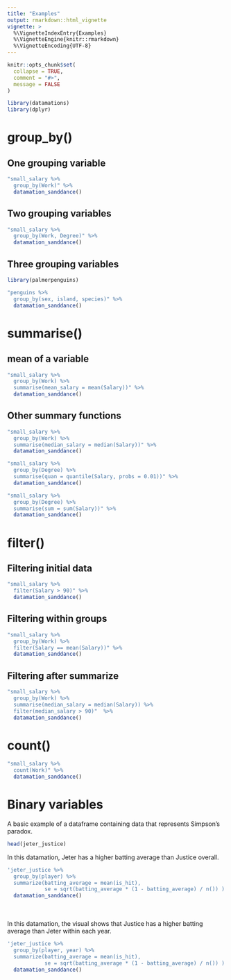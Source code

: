 ```yaml
---
title: "Examples"
output: rmarkdown::html_vignette
vignette: >
  %\VignetteIndexEntry{Examples}
  %\VignetteEngine{knitr::rmarkdown}
  %\VignetteEncoding{UTF-8}
---
```


```r
knitr::opts_chunk$set(
  collapse = TRUE,
  comment = "#>",
  message = FALSE
)
```

```r
library(datamations)
library(dplyr)
```

# group_by()

## One grouping variable

```r
"small_salary %>%
  group_by(Work)" %>%
  datamation_sanddance()
```

## Two grouping variables

```r
"small_salary %>%
  group_by(Work, Degree)" %>%
  datamation_sanddance()
```

## Three grouping variables

```r
library(palmerpenguins)

"penguins %>%
  group_by(sex, island, species)" %>%
  datamation_sanddance()
```

# summarise()

## mean of a variable

```r
"small_salary %>%
  group_by(Work) %>%
  summarise(mean_salary = mean(Salary))" %>%
  datamation_sanddance()
```

## Other summary functions

```r
"small_salary %>%
  group_by(Work) %>%
  summarise(median_salary = median(Salary))" %>%
  datamation_sanddance()
```

```r
"small_salary %>%
  group_by(Degree) %>%
  summarise(quan = quantile(Salary, probs = 0.01))" %>%
  datamation_sanddance()
```

```r
"small_salary %>%
  group_by(Degree) %>%
  summarise(sum = sum(Salary))" %>%
  datamation_sanddance()
```

# filter()

## Filtering initial data

```r
"small_salary %>%
  filter(Salary > 90)" %>%
  datamation_sanddance()
```

## Filtering within groups

```r
"small_salary %>%
  group_by(Work) %>%
  filter(Salary == mean(Salary))" %>%
  datamation_sanddance()
```

## Filtering after summarize

```r
"small_salary %>%
  group_by(Work) %>%
  summarise(median_salary = median(Salary)) %>%
  filter(median_salary > 90)"  %>%
  datamation_sanddance()
```

# count()

```r
"small_salary %>%
  count(Work)" %>%
  datamation_sanddance()
```

# Binary variables

A basic example of a dataframe containing data that represents Simpson's paradox.

```r
head(jeter_justice)
```


In this datamation, Jeter has a higher batting average than Justice overall.

```r
'jeter_justice %>%
  group_by(player) %>%
  summarize(batting_average = mean(is_hit),
            se = sqrt(batting_average * (1 - batting_average) / n()) )' %>%
  datamation_sanddance()
```
<br>
<br>
In this datamation, the visual shows that Justice has a higher batting average than Jeter within each year.

```r
'jeter_justice %>%
  group_by(player, year) %>%
  summarize(batting_average = mean(is_hit),
            se = sqrt(batting_average * (1 - batting_average) / n()) )' %>%
  datamation_sanddance()
```
